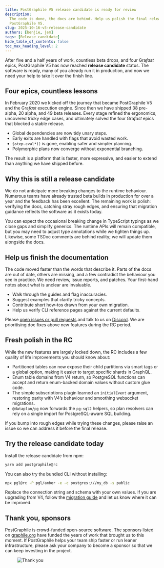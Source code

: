 ```yaml
---
title: PostGraphile V5 release candidate is ready for review
description:
  The code is done, the docs are behind. Help us polish the final release of
  PostGraphile V5.
slug: 2025-10-16-v5-release-candidate
authors: [benjie, jem]
tags: [Release candidate]
hide_table_of_contents: false
toc_max_heading_level: 2
---
```



<div className={styles.intro}>

After five and a half years of work, countless beta drops, and four Gra*fast*
epics, PostGraphile V5 has now reached **release candidate** status. The
software is ready, many of you already run it in production, and now we need
your help to take it over the finish line.

</div>

<!-- truncate-->

## Four epics, countless lessons

In February 2020 we kicked off the journey that became PostGraphile V5 and the
Gra*fast* execution engine. Since then we have shipped 38 pre-alpha, 20 alpha,
and 49 beta releases. Every stage refined the ergonomics, uncovered tricky edge
cases, and ultimately solved the four Gra*fast* epics that blocked a stable
release.

- Global dependencies are now tidy unary steps.
- Early exits are handled with flags that avoid wasted work.
- `$step.eval*()` is gone, enabling safer and simpler planning.
- Polymorphic plans now converge without exponential branching.

The result is a platform that is faster, more expressive, and easier to extend
than anything we have shipped before.

## Why this is still a release candidate

We do not anticipate more breaking changes to the runtime behaviour. Numerous
teams have already trusted beta builds in production for over a year and the
feedback has been excellent. The remaining work is polish: verifying the docs,
catching stray rough edges, and ensuring that migration guidance reflects the
software as it exists today.

You can expect the occasional breaking change in TypeScript typings as we close
gaps and simplify generics. The runtime APIs will remain compatible, but you
may need to adjust type annotations while we tighten things up. Likewise, some
TSDoc comments are behind reality; we will update them alongside the docs.

## Help us finish the documentation

The code moved faster than the words that describe it. Parts of the docs are
out of date, others are missing, and a few contradict the behaviour you see in
practice. We need review, issue reports, and patches. Your first-hand notes
about what is unclear are invaluable.

- Walk through the guides and flag inaccuracies.
- Suggest examples that clarify tricky concepts.
- Contribute short how-tos drawn from your own migration.
- Help us verify CLI reference pages against the current defaults.

Please [open issues or pull requests](https://github.com/graphile/crystal) and
talk to us on [Discord](https://discord.gg/graphile). We are prioritising doc
fixes above new features during the RC period.

## Fresh polish in the RC

While the new features are largely locked down, the RC includes a few quality
of life improvements you should know about:

- Partitioned tables can now expose their child partitions via smart tags or a
  global option, making it easier to target specific shards in GraphQL.
- Enum table domains from V4 return, so PostgreSQL functions can accept and
  return enum-backed domain values without custom glue code.
- The simple subscriptions plugin learned an `initialEvent` argument, restoring
  parity with V4’s behaviour and smoothing websocket migrations.
- `@dataplan/pg` now forwards the `pg-sql2` helpers, so plan resolvers can rely
  on a single import for PostgreSQL-aware SQL building.

If you bump into rough edges while trying these changes, please raise an issue
so we can address it before the final release.

## Try the release candidate today

Install the release candidate from npm:

```bash
yarn add postgraphile@rc
```

You can also try the bundled CLI without installing:

```bash
npx pgl@rc -P pgl/amber -e -c postgres:///my_db -s public
```

Replace the connection string and schema with your own values. If you are
upgrading from V4, follow the [migration guide](/postgraphile/5/migrating-from-v4/)
and let us know where it can be improved.

## Thank you, sponsors

PostGraphile is crowd-funded open-source software. The sponsors listed on
[graphile.org](https://graphile.org/sponsor) have funded the years of work that
brought us to this moment. If PostGraphile helps your team ship faster or run
leaner infrastructure, please ask your company to become a sponsor so that we
can keep investing in the project.

<figure>

![Thank you](../static/img/news/thank-you.svg)

</figure>
